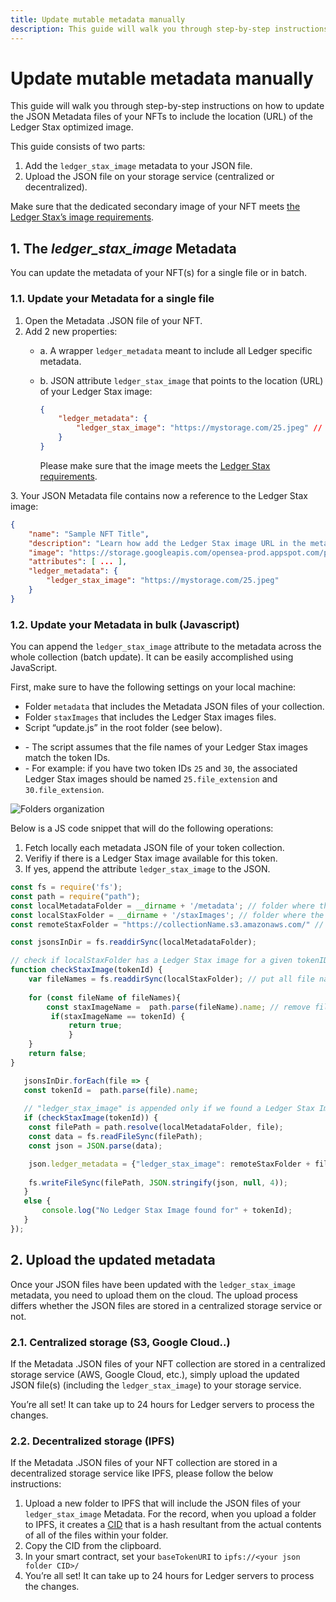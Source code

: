 ```yaml
---
title: Update mutable metadata manually
description: This guide will walk you through step-by-step instructions on how to update the JSON Metadata files of your NFTs to include the location (URL) of the Ledger Stax optimized image.
---
```




# Update mutable metadata manually

This guide will walk you through step-by-step instructions on how to update the JSON Metadata files of your NFTs to include the location (URL) of the Ledger Stax optimized image.

This guide consists of two parts:
1. Add the `ledger_stax_image` metadata to your JSON file.
2. Upload the JSON file on your storage service (centralized or decentralized). 

<Callout type="info" emoji="ℹ️">
	Make sure that the dedicated secondary image of your NFT meets <a href='./image-requirements'>the Ledger Stax’s image requirements</a>.</li>
</Callout>


## 1. The <i>ledger_stax_image</i> Metadata

You can update the metadata of your NFT(s) for a single file or in batch. 

### 1.1. Update your Metadata for a single file

1. Open the Metadata .JSON file of your NFT.
2. Add 2 new properties:
	- a. A wrapper `ledger_metadata` meant to include all Ledger specific metadata.
	- b. JSON attribute `ledger_stax_image` that points to the location (URL) of your Ledger Stax image: 

		```json copy
		{
			"ledger_metadata": {
				"ledger_stax_image": "https://mystorage.com/25.jpeg" // Location of your Ledger Stax Image
			}
		}	
		```

		<Callout type="warning" emoji="⚠️">
  			Please make sure that the image meets the <a href='./image-requirements'>Ledger Stax requirements</a>. 
		</Callout>

3\. Your JSON Metadata file contains now a reference to the Ledger Stax image:

```json copy
{
	"name": "Sample NFT Title",
	"description": "Learn how add the Ledger Stax image URL in the metadata file.", 
	"image": "https://storage.googleapis.com/opensea-prod.appspot.com/puffs/25.png", 
	"attributes": [ ... ], 
	"ledger_metadata": {
		"ledger_stax_image": "https://mystorage.com/25.jpeg"
	}
}
```

### 1.2. Update your Metadata in bulk (Javascript)

You can append the `ledger_stax_image` attribute to the metadata across the whole collection (batch update). It can be easily accomplished using JavaScript. 

First, make sure to have the following settings on your local machine:
- Folder `metadata` that includes the Metadata JSON files of your collection.
- Folder `staxImages` that includes the Ledger Stax images files.
- Script “update.js” in the root folder (see below).

<Callout type="warning" emoji="⚠️">
	<ul>
		<li>- The script assumes that the file names of your Ledger Stax images match the token IDs.</li>
		<li>- For example: if you have two token IDs <code>25</code> and <code>30</code>, the associated Ledger Stax images should be named <code>25.file_extension</code> and <code>30.file_extension</code>.</li>
	</ul>
</Callout>

<Zoom>
	<img
	  alt="Folders organization"
	  src="/nft-display/folders.png"
	/>
</Zoom>

Below is a JS code snippet that will do the following operations:
1. Fetch locally each metadata JSON file of your token collection.
2. Verifiy if there is a Ledger Stax image available for this token.
3. If yes, append the attribute `ledger_stax_image` to the JSON.

```js copy
const fs = require('fs');
const path = require("path");
const localMetadataFolder = __dirname + '/metadata'; // folder where the JSON metadata files are stored locally
const localStaxFolder = __dirname + '/staxImages'; // folder where the Ledger Stax images are stored locally
const remoteStaxFolder = "https://collectionName.s3.amazonaws.com/" // base url (folder) where the Ledger Stax images are stored on the cloud.

const jsonsInDir = fs.readdirSync(localMetadataFolder);

// check if localStaxFolder has a Ledger Stax image for a given tokenID
function checkStaxImage(tokenId) {
	var fileNames = fs.readdirSync(localStaxFolder); // put all file names into an array
	
	for (const fileName of fileNames){
		const staxImageName =  path.parse(fileName).name; // remove file name extension
		 if(staxImageName == tokenId) {
			 return true; 
			 }
	}
	return false; 
}

   jsonsInDir.forEach(file => {
   const tokenId =  path.parse(file).name; 
   
   // "ledger_stax_image" is appended only if we found a Ledger Stax Image for a given tokenID
   if (checkStaxImage(tokenId)) { 
	const filePath = path.resolve(localMetadataFolder, file);
	const data = fs.readFileSync(filePath);
	const json = JSON.parse(data);

	json.ledger_metadata = {"ledger_stax_image": remoteStaxFolder + file};
	
	fs.writeFileSync(filePath, JSON.stringify(json, null, 4)); 
   }
   else {
	   console.log("No Ledger Stax Image found for" + tokenId);
   }
});
```

## 2. Upload the updated metadata

Once your JSON files have been updated with the `ledger_stax_image` metadata, you need to upload them on the cloud. The upload process differs whether the JSON files are stored in a centralized storage service or not. 

### 2.1. Centralized storage (S3, Google Cloud..)

If the Metadata .JSON files of your NFT collection are stored in a centralized storage service (AWS, Google Cloud, etc.), simply upload the updated JSON file(s) (including the `ledger_stax_image`) to your storage service. 

You’re all set!  It can take up to 24 hours for Ledger servers to process the changes.

### 2.2. Decentralized storage (IPFS)

If the Metadata .JSON files of your NFT collection are stored in a decentralized storage service like IPFS, please follow the below instructions: 

1. Upload a new folder to IPFS that will include the JSON files of your `ledger_stax_image` Metadata. For the record, when you upload a folder to IPFS, it creates a [CID](https://docs.ipfs.tech/concepts/content-addressing/) that is a hash resultant from the actual contents of all of the files within your folder.
2. Copy the CID from the clipboard. 
3. In your smart contract, set your `baseTokenURI` to `ipfs://<your json folder CID>/`
4. You’re all set! It can take up to 24 hours for Ledger servers to process the changes.

